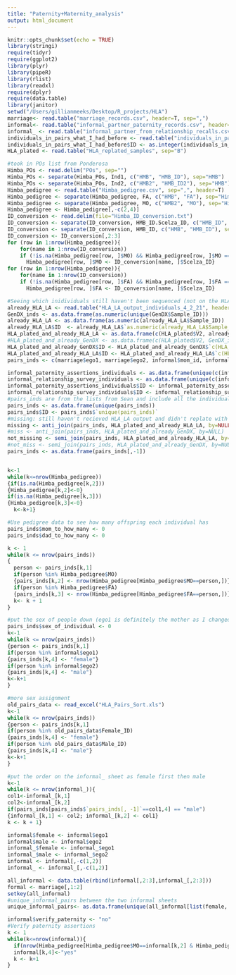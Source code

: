```yaml
---
title: "Paternity+Maternity_analysis"
output: html_document
---
```


```r
knitr::opts_chunk$set(echo = TRUE)
library(stringi)
require(tidyr)
require(ggplot2)
library(plyr)
library(pipeR)
library(rlist)
library(readxl)
require(dplyr)
require(data.table)
library(janitor)
setwd("/Users/gillianmeeks/Desktop/R_projects/HLA")
marriage<- read.table("marriage_records.csv", header=T, sep=",")
informal<- read.table("informal_partner_paternity_records.csv", header=T, sep=",")
informal_ <- read.table("informal_partner_from_relationship_recalls.csv", header=T, sep=",")
individuals_in_pairs_what_I_had_before <- read.table("individuals_in_pairs")
individuals_in_pairs_what_I_had_before$ID <- as.integer(individuals_in_pairs_what_I_had_before$V1)
HLA_plated <- read.table("HLA_replated_samples", sep="B")

#took in POs list from Ponderosa
Himba_POs <- read.delim("POs", sep="")
Himba_POs <- separate(Himba_POs, Ind1, c("HMB", "HMB_ID"), sep="HMB")
Himba_POs <- separate(Himba_POs, Ind2, c("HMB2", "HMB_ID2"), sep="HMB")
Himba_pedigree <- read.table("Himba_pedigree.csv", sep=",", header=T)
Himba_pedigree <- separate(Himba_pedigree, FA, c("HMB", "FA"), sep="Himba_HMB")
Himba_pedigree <- separate(Himba_pedigree, MO, c("HMB2", "MO"), sep="Himba_HMB")
Himba_pedigree <- Himba_pedigree[,-c(2,4)]
ID_conversion <- read.delim(file="Himba_ID_conversion.txt")
ID_conversion <- separate(ID_conversion, HMB_ID.Scelza_ID, c("HMB_ID", "Scelza_ID"), sep=" ")
ID_conversion <- separate(ID_conversion, HMB_ID, c("HMB", "HMB_ID"), sep="HMB")
ID_conversion <- ID_conversion[,2:3]
for (row in 1:nrow(Himba_pedigree)){
    for(name in 1:nrow(ID_conversion))
    if (!is.na(Himba_pedigree[row, ]$MO) && Himba_pedigree[row, ]$MO == ID_conversion[name, ]$HMB_ID)
      Himba_pedigree[row, ]$MO <- ID_conversion[name, ]$Scelza_ID}
for (row in 1:nrow(Himba_pedigree)){
    for(name in 1:nrow(ID_conversion))
    if (!is.na(Himba_pedigree[row, ]$FA) && Himba_pedigree[row, ]$FA == ID_conversion[name, ]$HMB_ID)
      Himba_pedigree[row, ]$FA <- ID_conversion[name, ]$Scelza_ID}

#Seeing which inidividuals still haven't been sequenced (not on the HLA replate or April HLA-LA or June GenDX/Omixon outputs)
already_HLA_LA <- read.table("HLA_LA_output_individuals_4_2_21", header=T)
GenDX_inds <- as.data.frame(as.numeric(unique(GenDX$Sample_ID)))
already_HLA_LA <- as.data.frame(as.numeric(already_HLA_LA$Sample_ID))
already_HLA_LA$ID  <- already_HLA_LA$`as.numeric(already_HLA_LA$Sample_ID)`
HLA_plated_and_already_HLA_LA <- as.data.frame(c(HLA_plated$V2, already_HLA_LA$Sample_ID))
#HLA_plated_and_already_GenDX <- as.data.frame(c(HLA_plated$V2, GenDX_inds[,1]))
HLA_plated_and_already_GenDX$ID <- HLA_plated_and_already_GenDX$`c(HLA_plated$V2, GenDX_inds[, 1])`
HLA_plated_and_already_HLA_LA$ID <- HLA_plated_and_already_HLA_LA$`c(HLA_plated$V2, already_HLA_LA$Sample_ID)`
pairs_inds <- c(marriage$ego1, marriage$ego2, informal$mom_id, informal$bio_father_id, informal_$ego1, informal_$ego2)

informal_paternity_assertions_individuals <- as.data.frame(unique(c(informal$mom_id, informal$bio_father_id)))
informal_relationship_survey_individuals <- as.data.frame(unique(c(informal_$ego1, informal_$ego2)))
informal_paternity_assertions_individuals$ID <- informal_paternity_assertions_individuals$`unique(c(informal$mom_id, informal$bio_father_id))`
informal_relationship_survey_individuals$ID <- informal_relationship_survey_individuals$`unique(c(informal_$ego1, informal_$ego2))`
#pairs_inds are from the lists from Sean and include all the individuals in any pair (formal, informal from relationship survey, and informal from paternity assertions)
pairs_inds <- as.data.frame(unique(pairs_inds))
pairs_inds$ID <- pairs_inds$`unique(pairs_inds)`
#missing: still haven't recieved HLA_LA output and didn't replate with Dana
missing <- anti_join(pairs_inds, HLA_plated_and_already_HLA_LA, by=NULL)
#miss <- anti_join(pairs_inds, HLA_plated_and_already_GenDX, by=NULL)
not_missing <- semi_join(pairs_inds, HLA_plated_and_already_HLA_LA, by=NULL)
#not_miss <- semi_join(pairs_inds, HLA_plated_and_already_GenDX, by=NULL)
pairs_inds <- as.data.frame(pairs_inds[,-1])


k<-1
while(k<=nrow(Himba_pedigree))
{if(is.na(Himba_pedigree[k,2]))
{Himba_pedigree[k,2]<-0}
if(is.na(Himba_pedigree[k,3]))
{Himba_pedigree[k,3]<-0}
  k<-k+1}

#Use pedigree data to see how many offspring each individual has
pairs_inds$mom_to_how_many <- 0
pairs_inds$dad_to_how_many <- 0

k <- 1
while(k <= nrow(pairs_inds))
{
  person <- pairs_inds[k,1]
  if(person %in% Himba_pedigree$MO)
  {pairs_inds[k,2] <- nrow(Himba_pedigree[Himba_pedigree$MO==person,])}
  if(person %in% Himba_pedigree$FA)
  {pairs_inds[k,3] <- nrow(Himba_pedigree[Himba_pedigree$FA==person,])}
  k<- k + 1
}

#put the sex of people down (ego1 is definitely the mother as I changed that column to ego1 when the original spreadsheet said mom)
pairs_inds$sex_of_individual <- 0
k<-1
while(k <= nrow(pairs_inds))
{person <- pairs_inds[k,1]
if(person %in% informal$ego1)
{pairs_inds[k,4] <- "female"}
if(person %in% informal$ego2)
{pairs_inds[k,4] <- "male"}
k<-k+1
}

#more sex assignment
old_pairs_data <- read_excel("HLA_Pairs_Sort.xls")
k<-1
while(k <= nrow(pairs_inds))
{person <- pairs_inds[k,1]
if(person %in% old_pairs_data$Female_ID)
{pairs_inds[k,4] <- "female"}
if(person %in% old_pairs_data$Male_ID)
{pairs_inds[k,4] <- "male"}
k<-k+1
}

#put the order on the informal_ sheet as female first then male
k<-1
while(k <= nrow(informal_)){
col1<-informal_[k,1]
col2<-informal_[k,2]
if(pairs_inds[pairs_inds$`pairs_inds[, -1]`==col1,4] == "male")
{informal_[k,1] <- col2; informal_[k,2] <- col1}
k <- k + 1}

informal$female <- informal$ego1
informal$male <- informal$ego2
informal_$female <- informal_$ego1
informal_$male <- informal_$ego2
informal <- informal[,-c(1,2)]
informal_ <- informal_[,-c(1,2)]

all_informal <- data.table(rbind(informal[,2:3],informal_[,2:3]))
formal <- marriage[,1:2]
setkey(all_informal)
#unique_informal_pairs between the two informal sheets
unique_informal_pairs<- as.data.frame(unique(all_informal[list(female, male), nomatch = 0] ))

informal$verify_paternity <- "no"
#Verify paternity assertions
k <- 1
while(k<=nrow(informal)){
  if(nrow(Himba_pedigree[Himba_pedigree$MO==informal[k,2] & Himba_pedigree$FA==informal[k,3],])> 0)
  informal[k,4]<-"yes"
  k <- k+1
}


```


